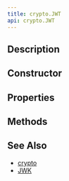```yaml
---
title: crypto.JWT
api: crypto.JWT
---
```


## Description

<Summary/>

## Constructor

<Constructor/>

## Properties

<Properties/>

## Methods

<Methods/>

## See Also

* [crypto](/reference/api/crypto)
* [JWK](/reference/api/crypto/JWK)
